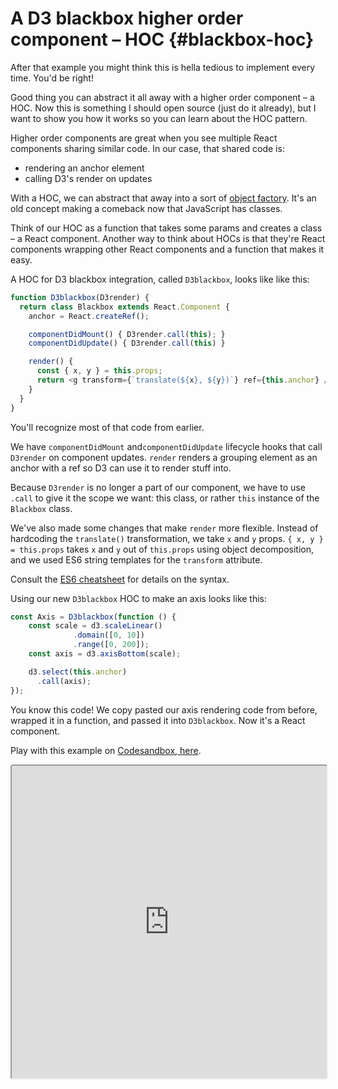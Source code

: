 # A D3 blackbox higher order component – HOC {#blackbox-hoc}

After that example you might think this is hella tedious to implement every
time. You'd be right!

Good thing you can abstract it all away with a higher order component – a HOC.
Now this is something I should open source (just do it already), but I want to
show you how it works so you can learn about the HOC pattern.

Higher order components are great when you see multiple React components
sharing similar code. In our case, that shared code is:

- rendering an anchor element
- calling D3's render on updates

With a HOC, we can abstract that away into a sort of
[object factory](https://en.wikipedia.org/wiki/Factory_method_pattern). It's an
old concept making a comeback now that JavaScript has classes.

Think of our HOC as a function that takes some params and creates a class – a
React component. Another way to think about HOCs is that they're React
components wrapping other React components and a function that makes it easy.

A HOC for D3 blackbox integration, called `D3blackbox`, looks like like this:

```javascript
function D3blackbox(D3render) {
  return class Blackbox extends React.Component {
    anchor = React.createRef();

    componentDidMount() { D3render.call(this); }
    componentDidUpdate() { D3render.call(this) }

    render() {
      const { x, y } = this.props;
      return <g transform={`translate(${x}, ${y})`} ref={this.anchor} />;
    }
  }
}
```

You'll recognize most of that code from earlier.

We have `componentDidMount` and`componentDidUpdate` lifecycle hooks that call
`D3render` on component updates. `render` renders a grouping element as an
anchor with a ref so D3 can use it to render stuff into.

Because `D3render` is no longer a part of our component, we have to use `.call`
to give it the scope we want: this class, or rather `this` instance of the
`Blackbox` class.

We've also made some changes that make `render` more flexible. Instead of
hardcoding the `translate()` transformation, we take `x` and `y` props.
`{ x, y } = this.props` takes `x` and `y` out of `this.props` using object
decomposition, and we used ES6 string templates for the `transform` attribute.

Consult the [ES6 cheatsheet](https://es6cheatsheet.com/) for details on the
syntax.

Using our new `D3blackbox` HOC to make an axis looks like this:

```javascript
const Axis = D3blackbox(function () {
    const scale = d3.scaleLinear()
              .domain([0, 10])
              .range([0, 200]);
    const axis = d3.axisBottom(scale);

    d3.select(this.anchor)
      .call(axis);
});
```

You know this code! We copy pasted our axis rendering code from before, wrapped
it in a function, and passed it into `D3blackbox`. Now it's a React component.

Play with this example on
[Codesandbox, here](https://codesandbox.io/s/5v21r0wo4x).

<iframe src="https://codesandbox.io/embed/5v21r0wo4x?codemirror=1&view=split" style="width:100%; height:500px; border:open_mouth:; border-radius: 4px; overflow:hidden;" sandbox="allow-modals allow-forms allow-popups allow-scripts allow-same-origin"></iframe>